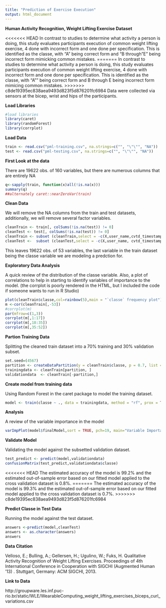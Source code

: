 ```yaml
---
title: "Prediction of Exercise Execution"
output: html_document
---
```

**Human Activity Recognition, Weight Lifting Exercise Dataset **

<<<<<<< HEAD
In contrast to studies to determine what activity a person is doing, this study evaluates participants execution of common weight lifting exercise, 4 done with incorrect form and one done per specification. This is identified as the classe, with "A" being correct form and "B through "E" being incorrect form mimicking common mistakes.
=======
In contrast to studies to determine what activity a person is doing, this study evaluates participants execution of common weight lifting exercise, 4 done with incorrect form and one done per specification. This is identified as the classe, with "A"" being correct form and B through E being incorrect form mimicing common mistakes.
>>>>>>> c8de19395ec838aea9493d823f5d876201fc6984
Data were collected via sensors at the bicep, wrist and hips of the participants.


**Load Libraries**
```r
#load libraries
library(caret)
library(randomForest)
library(corrplot)
```

**Load Data**
```r
train <- read.csv("pml-training.csv", na.strings=c("", "\"\"", "NA"))
test <- read.csv("pml-testing.csv", na.strings=c("", "\"\"", "NA"))
```

**First Look at the data**

There are 19622 obs. of  160 variables, but there are numerous columns that are entirely NA
```r
q<-sapply(train, function(x)all(!is.na(x)))
summary(q)
##alternately caret::nearZeroVar(train)
```


**Clean Data**

We will remove the NA columns from the train and test datasets, additionally, we will remove several factor variables.
```r
cleanTrain <- train[, colSums(!is.na(test)) != 0]
cleanTest <- test[, colSums(!is.na(test)) != 0]
cleanTrain <- subset (cleanTrain,select = -c(X,user_name,cvtd_timestamp, raw_timestamp_part_1, raw_timestamp_part_2, new_window, num_window))
cleanTest <-  subset (cleanTest,select = -c(X,user_name, cvtd_timestamp, raw_timestamp_part_1, raw_timestamp_part_2, new_window, num_window))
```
This leaves 19622 obs. of 53 variables, the last variable in the train dataset being the classe variable we are modeling a predction for.

**Exploratory Data Analysis**

A quick review of the distribution of the classe variable. Also, a plot of correlations to help in starting to identify variables of importance to the model. (the corrplot is poorly rendered in the HTML, but I included the code if someone wants to run in R Studio)
```r
plot(cleanTrain$classe,col=rainbow(5),main = "`classe` frequency plot")
m <-cor(cleanTrain[,-53])
#corrplot(m)
par(mfrow=c(1,3)) 
corrplot(m[,1:17])
corrplot(m[,18:35])
corrplot(m[,35:52])
```


**Partion Training Data**

Splitting the cleaned train dataset into a 70% training and 30% validation subset.
```r
set.seed=(4567)
partition <- createDataPartition(y = cleanTrain$classe, p = 0.7, list = FALSE)
trainingdata <- cleanTrain[partition, ]
validationdata  <- cleanTrain[-partition,]

```

**Create model from training data**

Using Random Forest in the caret package to model the training dataset.
```r
model <- train(classe ~ ., data = trainingdata, method = "rf", prox = TRUE,trControl = trainControl(method = "cv", number = 4, allowParallel = TRUE))

```

**Analysis**

A review of the variable importance in the model
```r
varImpPlot(model$finalModel,sort = TRUE, pch=19, main="Variable Importance")
```

**Validate Model**

Validating the model against the subsetted validation dataset.
```r
test_predict <- predict(model,validationdata)
confusionMatrix(test_predict,validationdata$classe)
```
<<<<<<< HEAD
The estimated accuracy of the model is 99.2% and the estimated out-of-sample error based on our fitted model applied to the cross validation dataset is 0.8%. 
=======
The estimated accuracy of the model is 99.3% and the estimated out-of-sample error based on our fitted model applied to the cross validation dataset is 0.7%. 
>>>>>>> c8de19395ec838aea9493d823f5d876201fc6984


**Predict Classe in Test Data**

Running the model against the test dataset.
```r
answers <-predict(model,cleanTest)
answers <- as.character(answers)
answers
```


**Data Citation**

Velloso, E.; Bulling, A.; Gellersen, H.; Ugulino, W.; Fuks, H. Qualitative Activity Recognition of Weight Lifting Exercises. Proceedings of 4th International Conference in Cooperation with SIGCHI (Augmented Human '13) . Stuttgart, Germany: ACM SIGCHI, 2013. 

**Link to Data**

http://groupware.les.inf.puc-rio.br/static/WLE/WearableComputing_weight_lifting_exercises_biceps_curl_variations.csv